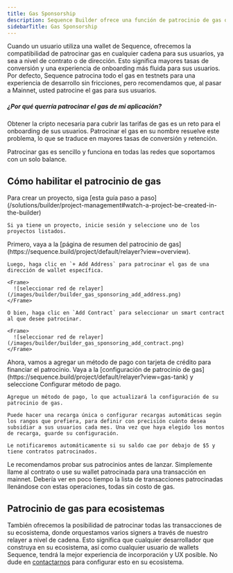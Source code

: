 ```yaml
---
title: Gas Sponsorship
description: Sequence Builder ofrece una función de patrocinio de gas que permite a los propietarios de proyectos cubrir el gas para sus usuarios en aplicaciones web3. Al cubrir las tarifas de transacción, los usuarios disfrutan de una experiencia de juego fluida sin preocuparse por obtener cripto para pagar comisiones.
sidebarTitle: Gas Sponsorship
---
```


Cuando un usuario utiliza una wallet de Sequence, ofrecemos la compatibilidad de patrocinar gas en cualquier cadena para sus usuarios, ya sea a nivel de contrato o de dirección. Esto significa mayores tasas de conversión y una experiencia de onboarding más fluida para sus usuarios. Por defecto, Sequence patrocina todo el gas en testnets para una experiencia de desarrollo sin fricciones, pero recomendamos que, al pasar a Mainnet, usted patrocine el gas para sus usuarios.

##### ¿Por qué querría patrocinar el gas de mi aplicación?
Obtener la cripto necesaria para cubrir las tarifas de gas es un reto para el onboarding de sus usuarios. Patrocinar el gas en su nombre resuelve este problema, lo que se traduce en mayores tasas de conversión y retención.

Patrocinar gas es sencillo y funciona en todas las redes que soportamos con un solo balance.

## Cómo habilitar el patrocinio de gas

<Steps>
  <Step title="Cree o seleccione un proyecto">
    Para crear un proyecto, siga [esta guía paso a paso](/solutions/builder/project-management#watch-a-project-be-created-in-the-builder)

    Si ya tiene un proyecto, inicie sesión y seleccione uno de los proyectos listados.
  </Step>

  <Step title="Dirección de contrato patrocinada">
    Primero, vaya a la [página de resumen del patrocinio de gas](https://sequence.build/project/default/relayer?view=overview).

    Luego, haga clic en `+ Add Address` para patrocinar el gas de una dirección de wallet específica.

    <Frame>
      ![seleccionar red de relayer](/images/builder/builder_gas_sponsoring_add_address.png)
    </Frame>

    O bien, haga clic en `Add Contract` para seleccionar un smart contract al que desee patrocinar.

    <Frame>
      ![seleccionar red de relayer](/images/builder/builder_gas_sponsoring_add_contract.png)
    </Frame>
  </Step>

  <Step title="Agregar método de pago y configurar">
    Ahora, vamos a agregar un método de pago con tarjeta de crédito para financiar el patrocinio. Vaya a la [configuración de patrocinio de gas](https://sequence.build/project/default/relayer?view=gas-tank) y seleccione Configurar método de pago.

    Agregue un método de pago, lo que actualizará la configuración de su patrocinio de gas.

    Puede hacer una recarga única o configurar recargas automáticas según los rangos que prefiera, para definir con precisión cuánto desea subsidiar a sus usuarios cada mes. Una vez que haya elegido los montos de recarga, guarde su configuración.

    Le notificaremos automáticamente si su saldo cae por debajo de $5 y tiene contratos patrocinados.
  </Step>

  <Step title="Pruebe su patrocinio">
    Le recomendamos probar sus patrocinios antes de lanzar. Simplemente llame al contrato o use su wallet patrocinada para una transacción en mainnet. Debería ver en poco tiempo la lista de transacciones patrocinadas llenándose con estas operaciones, todas sin costo de gas.
  </Step>
</Steps>

## Patrocinio de gas para ecosistemas
También ofrecemos la posibilidad de patrocinar todas las transacciones de su ecosistema, donde orquestamos varios signers a través de nuestro relayer a nivel de cadena. Esto significa que cualquier desarrollador que construya en su ecosistema, así como cualquier usuario de wallets Sequence, tendrá la mejor experiencia de incorporación y UX posible. No dude en [contactarnos](https://support.sequence.xyz) para configurar esto en su ecosistema.